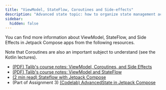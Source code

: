 ```yaml
---
title: "ViewModel, StateFlow, Coroutines and Side-effects"
description: "Advanced state topic: how to organize state management across screens effectively."
sidebar:
  hidden: false
---
```


You can find more information about ViewModel, StateFlow, and Side Effects in Jetpack Compose apps from the following resources.

Note that Coroutines are also an important subject to understand (see the Kotlin lectures).

- [(PDF) Talib's course notes: ViewModel, Coroutines, and Side Effects](/5A6-F23/slides/20-ViewModel-Coroutine-SideEffects.pdf)
- [(PDF) Talib's course notes: ViewModel and StateFlow](/5A6-F23/slides/22-ViewModel-StateFlow.pdf)
- [(2 min read) Stateflow with Jetpack Compose](https://farhan-tanvir.medium.com/stateflow-with-jetpack-compose-7d9c9711c286)
- (Part of Assignment 3) [(Codelab) AdvancedState in Jetpack Compose](https://developer.android.com/codelabs/jetpack-compose-advanced-state-side-effects)

